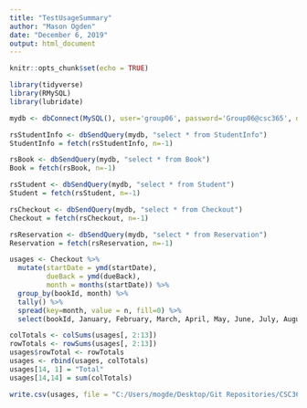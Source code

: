 ```yaml
---
title: "TestUsageSummary"
author: "Mason Ogden"
date: "December 6, 2019"
output: html_document
---
```


```r
knitr::opts_chunk$set(echo = TRUE)
```

```r
library(tidyverse)
library(RMySQL)
library(lubridate)
```


```r
mydb <- dbConnect(MySQL(), user='group06', password='Group06@csc365', dbname='group06', host='csc365.toshikuboi.net')
```

```r
rsStudentInfo <- dbSendQuery(mydb, "select * from StudentInfo")
StudentInfo = fetch(rsStudentInfo, n=-1)

rsBook <- dbSendQuery(mydb, "select * from Book")
Book = fetch(rsBook, n=-1)

rsStudent <- dbSendQuery(mydb, "select * from Student")
Student = fetch(rsStudent, n=-1)

rsCheckout <- dbSendQuery(mydb, "select * from Checkout")
Checkout = fetch(rsCheckout, n=-1)

rsReservation <- dbSendQuery(mydb, "select * from Reservation")
Reservation = fetch(rsReservation, n=-1)
```

```r
usages <- Checkout %>%
  mutate(startDate = ymd(startDate),
         dueBack = ymd(dueBack),
         month = months(startDate)) %>%
  group_by(bookId, month) %>%
  tally() %>%
  spread(key=month, value = n, fill=0) %>% 
  select(bookId, January, February, March, April, May, June, July, August, September, October, November, December)
```

```r
colTotals <- colSums(usages[, 2:13])
rowTotals <- rowSums(usages[, 2:13])
usages$rowTotal <- rowTotals
usages <- rbind(usages, colTotals)
usages[14, 1] = "Total"
usages[14,14] = sum(colTotals)
```

```r
write.csv(usages, file = "C:/Users/mogde/Desktop/Git Repositories/CSC365/CSC365RealFinalProject/usages.csv")
```

